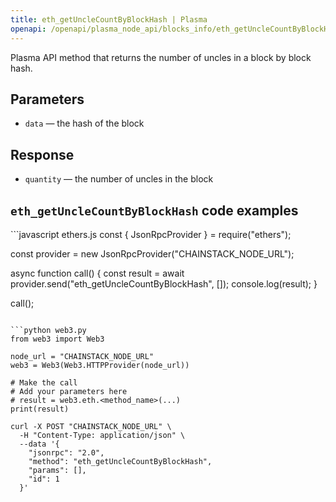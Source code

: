 ```yaml
---
title: eth_getUncleCountByBlockHash | Plasma
openapi: /openapi/plasma_node_api/blocks_info/eth_getUncleCountByBlockHash.json POST /be84184cd12967be5a65d06651c60085
---
```


Plasma API method that returns the number of uncles in a block by block hash.

## Parameters

* `data` — the hash of the block

## Response

* `quantity` — the number of uncles in the block

## `eth_getUncleCountByBlockHash` code examples

<CodeGroup>
```javascript ethers.js
const { JsonRpcProvider } = require("ethers");

const provider = new JsonRpcProvider("CHAINSTACK_NODE_URL");

async function call() {
  const result = await provider.send("eth_getUncleCountByBlockHash", []);
  console.log(result);
}

call();
```

```python web3.py
from web3 import Web3

node_url = "CHAINSTACK_NODE_URL"
web3 = Web3(Web3.HTTPProvider(node_url))

# Make the call
# Add your parameters here
# result = web3.eth.<method_name>(...)
print(result)
```

```shell cURL
curl -X POST "CHAINSTACK_NODE_URL" \
  -H "Content-Type: application/json" \
  --data '{
    "jsonrpc": "2.0",
    "method": "eth_getUncleCountByBlockHash",
    "params": [],
    "id": 1
  }'
```
</CodeGroup>
